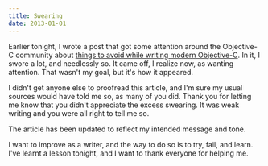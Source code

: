```yaml
---
title: Swearing
date: 2013-01-01
---
```



Earlier tonight, I wrote a post that got some attention around the Objective-C community about [things to avoid while writing modern Objective-C](/blog/seven-deadly-sins-of-modern-objective-c). In it, I swore a lot, and needlessly so. It came off, I realize now, as wanting attention. That wasn't my goal, but it's how it appeared.

I didn't get anyone else to proofread this article, and I'm sure my usual sources would have told me so, as many of you did. Thank you for letting me know that you didn't appreciate the excess swearing. It was weak writing and you were all right to tell me so.

The article has been updated to reflect my intended message and tone.

I want to improve as a writer, and the way to do so is to try, fail, and learn. I've learnt a lesson tonight, and I want to thank everyone for helping me.


  
